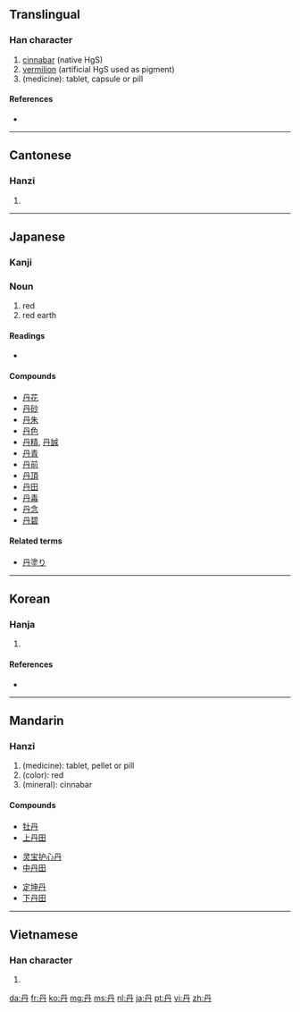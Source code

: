 {{also|丹}}<!-- may be replaced by zh-forms -->
==Translingual==

===Han character===
{{Han char|rn=3|rad=丶|as=03|sn=4|four=7744<sub>0</sub>|canj=月卜 (BY)}}

# [[cinnabar]] (native HgS)
# [[vermilion]] (artificial HgS used as pigment)
# (medicine): tablet, capsule or pill 

====References====
* {{Han ref|kx=0080.160|dkj=00099|dj=0162.220|hdz=10044.010|uh=4E39|ud=20025|bh=A4A6|bd=42150}}

----

==Cantonese==

===Hanzi===
{{yue-hanzi|jyut=|y=[[daan1]]}}

# {{defn|Cantonese}}

----

==Japanese==

===Kanji===
{{ja-kanji|grade=c|rs=丶03}}

===Noun===
{{ja-noun|h|hira=に|rom=ni}}

# red
# red earth

====Readings====
* {{ja-readings|on=[[たん]] ([[tan]])|kun=[[あか]] ([[aka]]), [[に]] ([[ni]])}}

====Compounds====
* [[丹花]]
* [[丹砂]]
* [[丹朱]]
* [[丹色]]
* [[丹精]], [[丹誠]]
* [[丹青]]
* [[丹前]]
* [[丹頂]]
* [[丹田]]
* [[丹毒]]
* [[丹念]]
* [[丹碧]]

====Related terms====
* [[丹塗り]]

----

==Korean==

===Hanja===
{{ko-hanja|hangeul=[[단]], [[란]] (난)|rv=dan, lan (nan)|mr=tan, ran (nan)|eumhun=[[붉을]], [[정성스러울]]|ehrv=bulgeun, jeongseongsureoul|ehmr=pulgǔn, jǒngsǒngsǔrǒul|ehy=}}

# {{defn|Korean}}

====References====
* {{Hanja ref|nav=8788}}

----

==Mandarin==

===Hanzi===
{{cmn-hanzi|pin=[[dān]] ([[dan1]])|wg=[[tan1|tan<sup>1</sup>]]}}

# (medicine): tablet, pellet or pill 
# (color): red
# (mineral): cinnabar

====Compounds====
{{top3}}
* [[牡丹]]
* [[上丹田]]

{{mid3}}
* [[灵宝护心丹]]
* [[中丹田]]

{{mid3}}
* [[定坤丹]]
* [[下丹田]]

{{bottom}}
----

==Vietnamese==

===Han character===
{{vi-hantu|[[đan]], [[đam]], [[đơn]]}}

# {{defn|Vietnamese}}

[[da:丹]]
[[fr:丹]]
[[ko:丹]]
[[mg:丹]]
[[ms:丹]]
[[nl:丹]]
[[ja:丹]]
[[pt:丹]]
[[vi:丹]]
[[zh:丹]]